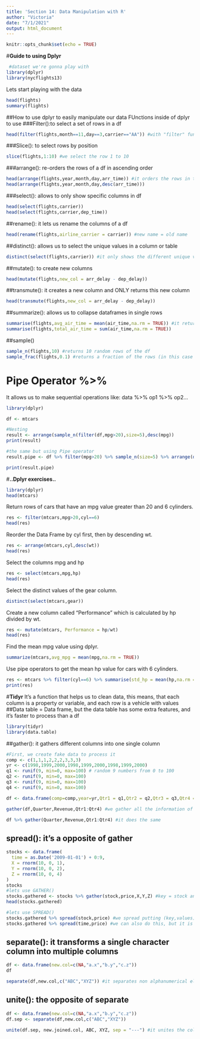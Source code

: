 ```yaml
---
title: 'Section 14: Data Manipulation with R'
author: "Victoria"
date: "7/1/2021"
output: html_document
---
```


```r
knitr::opts_chunk$set(echo = TRUE)
```

#**Guide to using Dplyr**
```r
 #dataset we're gonna play with
library(dplyr)
library(nycflights13)
```
Lets start playing with the data
```r
head(flights)
summary(flights)
```
##How to use dplyr to easily manipulate our data
FUnctions inside of dplyr to use
###Filter():to select a set of rows in a df
```r
head(filter(flights,month==11,day==3,carrier=="AA")) #with "filter" function

```
###Slice(): to select rows by position
```r
slice(flights,1:10) #we select the row 1 to 10
```
###arrange(): re-orders the rows of a df in ascending order
```r
head(arrange(flights,year,month,day,arr_time)) #it orders the rows in the written columns in ascending order
head(arrange(flights,year,month,day,desc(arr_time)))
```
###select(): allows to only show specific columns in df
```r
head(select(flights,carrier))
head(select(flights,carrier,dep_time))
```
##rename(): it lets us rename the columns of a df
```r
head(rename(flights,airline_carrier = carrier)) #new name = old name
```
##distinct(): allows us to select the unique values in a column or table
```r
distinct(select(flights,carrier)) #it only shows the different unique values (doesn't show the repetition)
```
##mutate(): to create new columns
```r
head(mutate(flights,new_col = arr_delay - dep_delay))
```
##transmute(): it creates a new column and ONLY returns this new column
```r
head(transmute(flights,new_col = arr_delay - dep_delay))
```
##summarize(): allows us to collapse dataframes in single rows
```r
summarise(flights,avg_air_time = mean(air_time,na.rm = TRUE)) #it returns one result as a row
summarise(flights,total_air_time = sum(air_time,na.rm = TRUE))
```

##sample()
```r
sample_n(flights,10) #returns 10 random rows of the df
sample_frac(flights,0.1) #returns a fraction of the rows (in this case it returns the 10% of the rows)
```

# **Pipe Operator %>%**
It allows us to make sequential operations like: data %>% op1 %>% op2...
```r
library(dplyr)

df <- mtcars

#Nesting
result <- arrange(sample_n(filter(df,mpg>20),size=5),desc(mpg))
print(result)

#the same but using Pipe operator
result.pipe <- df %>% filter(mpg>20) %>% sample_n(size=5) %>% arrange(desc(mpg))

print(result.pipe)
```

#**..Dplyr exercises..**
```r
library(dplyr)
head(mtcars)
```
Return rows of cars that have an mpg value greater than 20 and 6 cylinders.
```r
res <- filter(mtcars,mpg>20,cyl==6)
head(res)
```

Reorder the Data Frame by cyl first, then by descending wt.
```r
res <- arrange(mtcars,cyl,desc(wt))
head(res)
```

Select the columns mpg and hp
```r
res <- select(mtcars,mpg,hp)
head(res)
```

Select the distinct values of the gear column.
```r
distinct(select(mtcars,gear))
```

Create a new column called "Performance" which is calculated by hp divided by wt.
```r
res <- mutate(mtcars, Performance = hp/wt)
head(res)
```

Find the mean mpg value using dplyr.
```r
summarize(mtcars,avg_mpg = mean(mpg,na.rm = TRUE))
```

Use pipe operators to get the mean hp value for cars with 6 cylinders.
```r
res <- mtcars %>% filter(cyl==6) %>% summarise(std_hp = mean(hp,na.rm = TRUE))
print(res)
```

#**Tidyr**
It's a function that helps us to clean data, this means, that each column is a property or variable, and each row is a vehicle with values
##Data table = Data frame, but the data table has some extra features, and it's faster to process than a df
```r
library(tidyr)
library(data.table)
```
##gather(): it gathers different columns into one single column
```r
#First, we create fake data to process it
comp <- c(1,1,1,2,2,2,3,3,3)
yr <- c(1998,1999,2000,1998,1999,2000,1998,1999,2000)
q1 <- runif(9, min=0, max=100) # random 9 numbers from 0 to 100
q2 <- runif(9, min=0, max=100)
q3 <- runif(9, min=0, max=100)
q4 <- runif(9, min=0, max=100)

df <- data.frame(comp=comp,year=yr,Qtr1 = q1,Qtr2 = q2,Qtr3 = q3,Qtr4 = q4)

gather(df,Quarter,Revenue,Qtr1:Qtr4) #we gather all the information of the Qtr1,2,3... into 2 columns: key = Quarter and value = Revenue

df %>% gather(Quarter,Revenue,Qtr1:Qtr4) #it does the same
```
## spread(): it's a opposite of gather
```r
stocks <- data.frame(
  time = as.Date('2009-01-01') + 0:9,
  X = rnorm(10, 0, 1),
  Y = rnorm(10, 0, 2),
  Z = rnorm(10, 0, 4)
)
stocks
#lets use GATHER()
stocks.gathered <- stocks %>% gather(stock,price,X,Y,Z) #key = stock and value = price (X,Y,Z)
head(stocks.gathered)

#lets use SPREAD()
stocks.gathered %>% spread(stock,price) #we spread putting (key,values)
stocks.gathered %>% spread(time,price) #we can also do this, but it is not really tidy

```
## separate(): it transforms a single character column into multiple columns
```r
df <- data.frame(new.col=c(NA,"a.x","b.y","c.z"))
df

separate(df,new.col,c("ABC","XYZ")) #it separates non alphanumerical elements to create columns (like - , . / etc...)
```
## unite(): the opposite of separate
```r
df <- data.frame(new.col=c(NA,"a.x","b.y","c.z"))
df.sep <- separate(df,new.col,c("ABC","XYZ")) 

unite(df.sep, new.joined.col, ABC, XYZ, sep = "---") #it unites the columns ABC and XYZ as a new column new.joined.col
```

